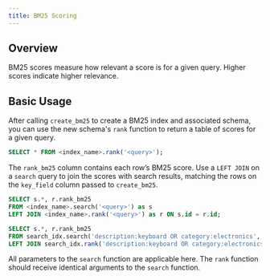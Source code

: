 ```yaml
---
title: BM25 Scoring
---
```


## Overview

BM25 scores measure how relevant a score is for a given query. Higher scores indicate higher relevance.

## Basic Usage

After calling `create_bm25` to create a BM25 index and associated schema, you can use the new schema's `rank` function
to return a table of scores for a given query.

```sql
SELECT * FROM <index_name>.rank('<query>');
```

The `rank_bm25` column contains each row’s BM25 score. Use a `LEFT JOIN` on a `search` query to join the scores with search results,
matching the rows on the `key_field` column passed to `create_bm25`.

```sql
SELECT s.*, r.rank_bm25
FROM <index_name>.search('<query>') as s
LEFT JOIN <index_name>.rank('<query>') as r ON s.id = r.id;
```

<Accordion title="Example Usage">

```sql
SELECT s.*, r.rank_bm25
FROM search_idx.search('description:keyboard OR category:electronics', fuzzy_fields => 'description, category') as s
LEFT JOIN search_idx.rank('description:keyboard OR category:electronics', fuzzy_fields => 'description, category') as r ON s.id = r.id;
```

</Accordion>

All parameters to the `search` function are applicable here. The `rank` function should receive identical
arguments to the `search` function.
